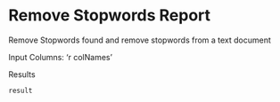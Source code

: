Remove Stopwords Report
=================================================================

Remove Stopwords found and remove stopwords from a text document

Input Columns: 'r colNames'

Results
```r
result
```
